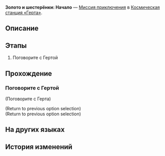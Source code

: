 {{Дополнить|Диалоги.}}
{{Миссия Инфобокс
|id              = 8016101
|Название        = 
|Изображение     = Миссия Освоения Золото и шестерёнки Начало.png
|Тип             = Миссия приключения
|События         = 
|Глава           = 
|Условия         = 
* Завершена [[Миссия приключения]] ''[[Нашествие роя: Экспериментальное обучение&nbsp;II]]''
* Достигните [[Уровень Освоения|Уровня Освоения]] 21
|Персонажи       = Герта; Первопроходец
|СтартЛокация    = Офис Герты
|Мир             = Космическая станция «Герта»
|Локации         = Офис Герты
|Предыдущая      = Нашествие роя: Экспериментальное обучение&nbsp;II
|Следующая       = Золото и шестерёнки: Экспериментальное обучение
|Награды         = Кредиты*5 000
}}
'''Золото и шестерёнки: Начало''' — [[Миссия приключения]] в [[Космическая станция «Герта»]].

==Описание==
{{Описание|<!--официальное описание из Перекрёстка судеб-->}}

==Этапы==
# Поговорите с Гертой

==Прохождение==
{{Дополнить}}


===Поговорите с Гертой===
{{Описание миссии|локация=Офис Герты|Герта вместе с остальными добавила новый алгоритм в устройство расширения. В этот раз они воссоздали Нус и события до кончины Императора Руперта, члена Общества гениев №&nbsp;27...}}
{{Диалог Начало}}


;(Поговорите с Герта)
<!--Unknown TalkSentence: 403060001-->
<!--Unknown TalkSentence: 403060002-->
;(Return to previous option selection)
;(Return to previous option selection)
{{Диалог Конец}}

==На других языках==
{{На других языках
|en   = Gold and Gears: The Beginning
|zhs  = 黄金与机械：开启
|zht  = 黃金與機械：開啟
|ja   = 黄金と機械：始まり
|ko   = 황금과 기계: 시작
|es   = Oro y maquinaria: inicio
|fr   = Or et machines&nbsp;: Commencement
|ru   = Золото и шестерёнки: Начало
|th   = ทองคำและจักรกล: การเริ่มต้น
|vi   = Vàng Và Máy Móc: Khởi Động
|de   = Gold und Getriebe: Der Anfang
|id   = Emas dan Mesin: Awal
|pt   = Ouro e Engrenagens: O Começo
}}

==История изменений==
{{История изменений|2.7}}
